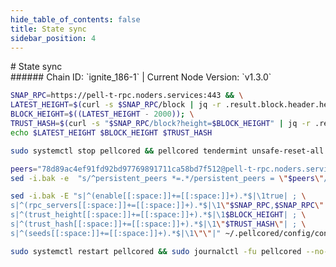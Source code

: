 ```yaml
---
hide_table_of_contents: false
title: State sync
sidebar_position: 4
---
```


<div class="h1-with-icon icon-pell">
# State sync
</div>
###### Chain ID: `ignite_186-1` | Current Node Version: `v1.3.0`

```bash
SNAP_RPC=https://pell-t-rpc.noders.services:443 && \
LATEST_HEIGHT=$(curl -s $SNAP_RPC/block | jq -r .result.block.header.height); \
BLOCK_HEIGHT=$((LATEST_HEIGHT - 2000)); \
TRUST_HASH=$(curl -s "$SNAP_RPC/block?height=$BLOCK_HEIGHT" | jq -r .result.block_id.hash) && \
echo $LATEST_HEIGHT $BLOCK_HEIGHT $TRUST_HASH
```
```bash
sudo systemctl stop pellcored && pellcored tendermint unsafe-reset-all --home ~/.pellcored --keep-addr-book
```
```bash
peers="78d89ac4ef91fd92bd97769891711ca58bd7f512@pell-t-rpc.noders.services:47956"
sed -i.bak -e  "s/^persistent_peers *=.*/persistent_peers = \"$peers\"/" ~/.pellcored/config/config.toml
```
```bash
sed -i.bak -E "s|^(enable[[:space:]]+=[[:space:]]+).*$|\1true| ; \
s|^(rpc_servers[[:space:]]+=[[:space:]]+).*$|\1\"$SNAP_RPC,$SNAP_RPC\"| ; \
s|^(trust_height[[:space:]]+=[[:space:]]+).*$|\1$BLOCK_HEIGHT| ; \
s|^(trust_hash[[:space:]]+=[[:space:]]+).*$|\1\"$TRUST_HASH\"| ; \
s|^(seeds[[:space:]]+=[[:space:]]+).*$|\1\"\"|" ~/.pellcored/config/config.toml
```
```bash
sudo systemctl restart pellcored && sudo journalctl -fu pellcored --no-hostname -o cat
```